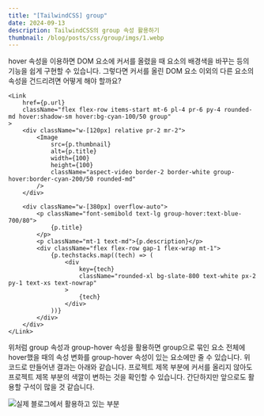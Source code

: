 ```yaml
---
title: "[TailwindCSS] group"
date: 2024-09-13
description: TailwindCSS의 group 속성 활용하기
thumbnail: /blog/posts/css/group/imgs/1.webp
---
```


hover 속성을 이용하면 DOM 요소에 커서를 올렸을 때 요소의 배경색을 바꾸는 등의 기능을 쉽게 구현할 수 있습니다.
그렇다면 커서를 올린 DOM 요소 이외의 다른 요소의 속성을 건드리려면 어떻게 해야 할까요?

```tsx {3, 11, 16}
<Link
    href={p.url}
    className="flex flex-row items-start mt-6 pl-4 pr-6 py-4 rounded-md hover:shadow-sm hover:bg-cyan-100/50 group"
>
    <div className="w-[120px] relative pr-2 mr-2">
        <Image
            src={p.thumbnail}
            alt={p.title}
            width={100}
            height={100}
            className="aspect-video border-2 border-white group-hover:border-cyan-200/50 rounded-md"
        />
    </div>

    <div className="w-[380px] overflow-auto">
        <p className="font-semibold text-lg group-hover:text-blue-700/80">
            {p.title}
        </p>
        <p className="mt-1 text-md">{p.description}</p>
        <div className="flex flex-row gap-1 flex-wrap mt-1">
            {p.techstacks.map((tech) => (
                <div
                    key={tech}
                    className="rounded-xl bg-slate-800 text-white px-2 py-1 text-xs text-nowrap"
                >
                    {tech}
                </div>
            ))}
        </div>
    </div>
</Link>
```

위처럼 group 속성과 group-hover 속성을 활용하면 group으로 묶인 요소 전체에 hover했을 때의 속성 변화를 group-hover 속성이 있는 요소에만 줄 수 있습니다.
위 코드로 만들어낸 결과는 아래와 같습니다. 프로젝트 제목 부분에 커서를 올리지 않아도 프로젝트 제목 부분의 색깔이 변하는 것을 확인할 수 있습니다. 간단하지만 앞으로도 활용할 구석이 많을 것 같습니다.

![실제 블로그에서 활용하고 있는 부분](/blog/posts/css/group/imgs/1.webp)
